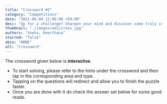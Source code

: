 ```yaml
---
title: "Crossword #2"
category: "Competitions"
date: "2021-06-04 12:00:00 +09:00"
desc: "Up for a challenge? Sharpen your mind and discover some truly intriguing facts with the crossword in this issue of the college bugle !"
thumbnail: "./images/ed2/cross.jpg"
authors: "Sneha, Keerthana"
starred: "false"
abio: "NONE"
alt: "Crossword"
---
```




The crossword given below is **interactive**.

- To start solving, please refer to the hints under the crossword and then tap in the corresponding area and type.
- Tapping on the questions will redirect and allow you to finish the puzzle faster.
- Once you are done with it do check the answer set below for some good reads.

<App version={2}/>
<Expandable version={2}/>